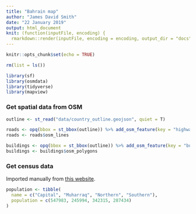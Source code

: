 ```yaml
---
title: "Bahrain map"
author: "James David Smith"
date: "22 January 2019"
output: html_document
knit: (function(inputFile, encoding) {
  rmarkdown::render(inputFile, encoding = encoding, output_dir = "docs", output_file ="index.html") }) 
---
```


```r
knitr::opts_chunk$set(echo = TRUE)

rm(list = ls())

library(sf)
library(osmdata)
library(tidyverse)
library(mapview)
```

### Get spatial data from OSM

```r
outline <- st_read("data/country_outline.geojson", quiet = T)

roads <- opq(bbox = st_bbox(outline)) %>% add_osm_feature(key = "highway", value = c("trunk", "primary", "motorway")) %>% osmdata_sf()
roads <- roads$osm_lines

buildings <- opq(bbox = st_bbox(outline)) %>% add_osm_feature(key = "building") %>% osmdata_sf()
buildings <- buildings$osm_polygons
```

### Get census data

Imported manually from [this website](http://www.geo-ref.net/ph/bhr.htm).

```r
population <- tibble(
  name = c("Capital", "Muharraq", "Northern", "Southern"),
  population = c(547983, 245994, 342315, 287434)
)
```
